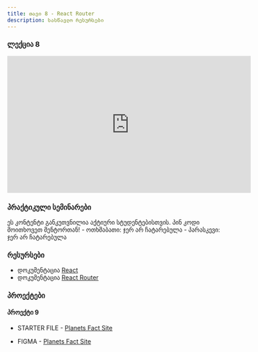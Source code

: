```yaml
---
title: თავი 8 - React Router
description: სასწავლო რესურსები
---
```


### ლექცია 8

<iframe width="560" height="315" src="https://www.youtube.com/embed/i1VENNnW_F4?si=8WyE2lNZ1CmtEHLe" title="YouTube video player" frameborder="0" allow="accelerometer; autoplay; clipboard-write; encrypted-media; gyroscope; picture-in-picture; web-share" referrerpolicy="strict-origin-when-cross-origin" allowFullScreen></iframe>

### პრაქტიკული სემინარები

<Card>
  <PinCodeProtectedContent>
    <Locked>
      ეს კონტენტი განკუთვნილია აქტიური სტუდენტებისთვის. პინ კოდი მოითხოვეთ
      მენტორთან!
    </Locked>
    <Unlocked>
      - ოთხშაბათი: ჯერ არ ჩატარებულა
      - პარასკევი: ჯერ არ ჩატარებულა
    </Unlocked>
  </PinCodeProtectedContent>
</Card>

### რესურსები

- დოკუმენტაცია [React](https://react.dev)
- დოკუმენტაცია [React Router](https://reactrouter.com/en/main)

### პროექტები

#### პროექტი 9

- STARTER FILE - [Planets Fact Site](https://drive.google.com/file/d/1QhluPtp0pBHkKlSk1C5ZmLB8D4J7-DM0/view?usp=sharing)

- FIGMA - [Planets Fact Site](https://www.figma.com/file/cK01u0ixdKe2K8ezCz21YQ/planets-fact-site?type=design&node-id=0-1&mode=design&t=HyVkMvji11jSWpa8-0)

